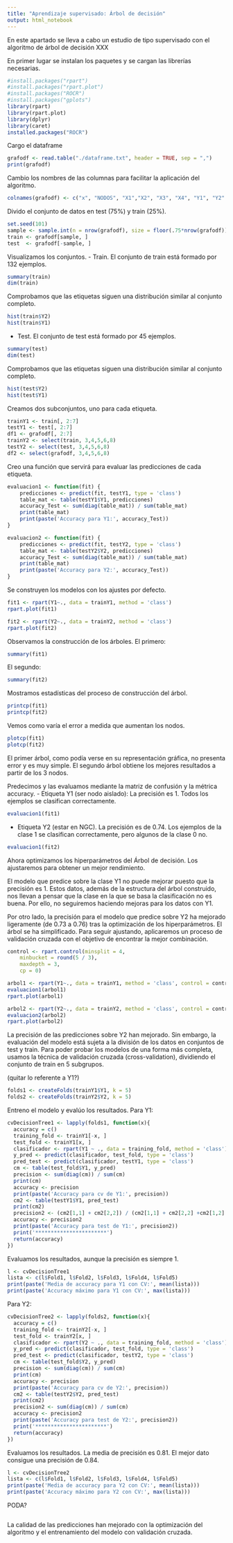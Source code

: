 ---
title: "Aprendizaje supervisado: Árbol de decisión"
output: html_notebook
---

En este apartado se lleva a cabo un estudio de tipo supervisado con el algoritmo de árbol de decisión XXX

En primer lugar se instalan los paquetes y se cargan las librerías necesarias.
```{r}
#install.packages("rpart")
#install.packages("rpart.plot")
#install.packages("ROCR")
#install.packages("gplots")
library(rpart)
library(rpart.plot)
library(dplyr)
library(caret)
installed.packages("ROCR")
```
Cargo el dataframe
```{r}
grafodf <- read.table("./dataframe.txt", header = TRUE, sep = ",")
print(grafodf)
```
Cambio los nombres de las columnas para facilitar la aplicación del algoritmo.
```{r}
colnames(grafodf) <- c("x", "NODOS", "X1","X2", "X3", "X4", "Y1", "Y2" )
```

Divido el conjunto de datos en test (75%) y train (25%).
```{r}
set.seed(101)  
sample <- sample.int(n = nrow(grafodf), size = floor(.75*nrow(grafodf)), replace = F)
train <- grafodf[sample, ]
test  <- grafodf[-sample, ]
```
Visualizamos los conjuntos.
- Train. El conjunto de train está formado por 132 ejemplos.
```{r}
summary(train)
dim(train)
```
Comprobamos que las etiquetas siguen una distribución similar al conjunto completo.
```{r}
hist(train$Y2)
hist(train$Y1)
```
- Test. El conjunto de test está formado por 45 ejemplos.
```{r}
summary(test)
dim(test)
```
Comprobamos que las etiquetas siguen una distribución similar al conjunto completo.
```{r}
hist(test$Y2)
hist(test$Y1)
```

Creamos dos subconjuntos, uno para cada etiqueta.
```{r}
trainY1 <- train[, 2:7]
testY1 <- test[, 2:7]
df1 <- grafodf[, 2:7]
trainY2 <- select(train, 3,4,5,6,8) 
testY2 <- select(test, 3,4,5,6,8) 
df2 <- select(grafodf, 3,4,5,6,8) 
```
Creo una función que servirá para evaluar las predicciones de cada etiqueta.
```{r}
evaluacion1 <- function(fit) {
    predicciones <- predict(fit, testY1, type = 'class')
    table_mat <- table(testY1$Y1, predicciones)
    accuracy_Test <- sum(diag(table_mat)) / sum(table_mat)
    print(table_mat)
    print(paste('Accuracy para Y1:', accuracy_Test))
}

evaluacion2 <- function(fit) {
    predicciones <- predict(fit, testY2, type = 'class')
    table_mat <- table(testY2$Y2, predicciones)
    accuracy_Test <- sum(diag(table_mat)) / sum(table_mat)
    print(table_mat)
    print(paste('Accuracy para Y2:', accuracy_Test))
}
```

Se construyen los modelos con los ajustes por defecto.
```{r}
fit1 <- rpart(Y1~., data = trainY1, method = 'class')
rpart.plot(fit1)

fit2 <- rpart(Y2~., data = trainY2, method = 'class')
rpart.plot(fit2)
```
Observamos la construcción de los árboles.
El primero:
```{r}
summary(fit1)
```

El segundo:
```{r}
summary(fit2)
```
Mostramos estadísticas del proceso de construcción del árbol.
```{r}
printcp(fit1) 
printcp(fit2)
```
Vemos como varía el error a medida que aumentan los nodos.
```{r}
plotcp(fit1)
plotcp(fit2)
```
El primer árbol, como podía verse en su representación gráfica, no presenta error y es muy simple.
El segundo árbol obtiene los mejores resultados a partir de los 3 nodos.

Predecimos y las evaluamos mediante la matriz de confusión y la métrica accuracy.
- Etiqueta Y1 (ser nodo aislado):
La precisión es 1. Todos los ejemplos se clasifican correctamente.
```{r}
evaluacion1(fit1)
```
- Etiqueta Y2 (estar en NGC).
La precisión es de 0.74. 
Los ejemplos de la clase 1 se clasifican correctamente, pero algunos de la clase 0 no.
```{r}
evaluacion1(fit2)
```

Ahora optimizamos los hiperparámetros del Árbol de decisión. Los ajustaremos para obtener un mejor rendimiento.


El modelo que predice sobre la clase Y1 no puede mejorar puesto que la precisión es 1.
Estos datos, además de la estructura del árbol construido, nos llevan a pensar que la clase en la que se basa la clasificación no es buena. Por ello, no seguiremos haciendo mejoras para los datos con Y1.

Por otro lado, la precisión para el modelo que predice sobre Y2 ha mejorado ligeramente (de 0.73 a 0.76) tras la optimización de los hiperparámetros. El árbol se ha simplificado. 
Para seguir ajustando, aplicaremos un proceso de validación cruzada con el objetivo de encontrar la mejor combinación.
```{r}
control <- rpart.control(minsplit = 4,
    minbucket = round(5 / 3),
    maxdepth = 3,
    cp = 0)

arbol1 <- rpart(Y1~., data = trainY1, method = 'class', control = control)
evaluacion1(arbol1)
rpart.plot(arbol1)

arbol2 <- rpart(Y2~., data = trainY2, method = 'class', control = control)
evaluacion2(arbol2)
rpart.plot(arbol2)
```
La precisión de las predicciones sobre Y2 han mejorado.
Sin embargo, la evaluación del modelo está sujeta a la división de los datos en conjuntos de test y train. 
Para poder probar los modelos de una forma más completa, usamos la técnica de validación cruzada (cross-validation), dividiendo el conjunto de train en 5 subgrupos.

(quitar lo referente a Y1?)
```{r}
folds1 <- createFolds(trainY1$Y1, k = 5)
folds2 <- createFolds(trainY2$Y2, k = 5)
```
Entreno el modelo y evalúo los resultados. 
Para Y1:
```{r}
cvDecisionTree1 <- lapply(folds1, function(x){
  accuracy = c()
  training_fold <- trainY1[-x, ]
  test_fold <- trainY1[x, ]
  clasificador <- rpart(Y1 ~ ., data = training_fold, method = 'class')
  y_pred <- predict(clasificador, test_fold, type = 'class')
  pred_test <- predict(clasificador, testY1, type = 'class')
  cm <- table(test_fold$Y1, y_pred)
  precision <- sum(diag(cm)) / sum(cm)
  print(cm)
  accuracy <- precision
  print(paste('Accuracy para cv de Y1:', precision))
  cm2 <- table(testY1$Y1, pred_test)
  print(cm2)
  precision2 <- (cm2[1,1] + cm2[2,2]) / (cm2[1,1] + cm2[2,2] +cm2[1,2] + cm2[2,1])
  accuracy <- precision2
  print(paste('Accuracy para test de Y1:', precision2))
  print('***********************')
  return(accuracy)
})
```
Evaluamos los resultados, aunque la precisión es siempre 1.
```{r}
l <- cvDecisionTree1
lista <- c(l$Fold1, l$Fold2, l$Fold3, l$Fold4, l$Fold5)
print(paste('Media de accuracy para Y1 con CV:', mean(lista)))
print(paste('Accuracy máximo para Y1 con CV:', max(lista)))
```

Para Y2:
```{r}
cvDecisionTree2 <- lapply(folds2, function(x){
  accuracy = c()
  training_fold <- trainY2[-x, ]
  test_fold <- trainY2[x, ]
  clasificador <- rpart(Y2 ~ ., data = training_fold, method = 'class')
  y_pred <- predict(clasificador, test_fold, type = 'class')
  pred_test <- predict(clasificador, testY2, type = 'class')
  cm <- table(test_fold$Y2, y_pred)
  precision <- sum(diag(cm)) / sum(cm)
  print(cm)
  accuracy <- precision
  print(paste('Accuracy para cv de Y2:', precision))
  cm2 <- table(testY2$Y2, pred_test)
  print(cm2)
  precision2 <- sum(diag(cm)) / sum(cm)
  accuracy <- precision2
  print(paste('Accuracy para test de Y2:', precision2))
  print('***********************')
  return(accuracy)
})
```
Evaluamos los resultados. 
La media de precisión es 0.81.
El mejor dato consigue una precisión de 0.84.
```{r}
l <- cvDecisionTree2
lista <- c(l$Fold1, l$Fold2, l$Fold3, l$Fold4, l$Fold5)
print(paste('Media de accuracy para Y2 con CV:', mean(lista)))
print(paste('Accuracy máximo para Y2 con CV:', max(lista)))
```
PODA?
```{r}

```

La calidad de las predicciones han mejorado con la optimización del algoritmo y el entrenamiento del modelo con validación cruzada. 

